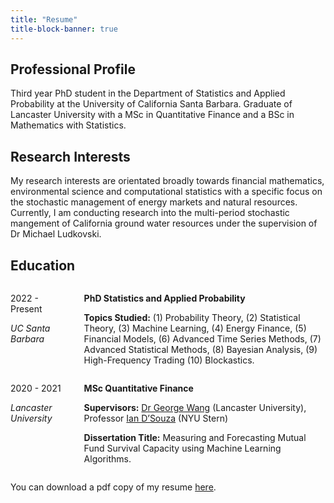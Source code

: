 ```yaml
---
title: "Resume"
title-block-banner: true
---
```


## Professional Profile

Third year PhD student in the Department of Statistics and Applied Probability at the University of
California Santa Barbara. Graduate of Lancaster University with a MSc in Quantitative Finance and a
BSc in Mathematics with Statistics.

## Research Interests

My research interests are orientated broadly towards financial mathematics, environmental science and
computational statistics with a specific focus on the stochastic management of energy markets and natural
resources. Currently, I am conducting research into the multi-period stochastic mangement of California
ground water resources under the supervision of Dr Michael Ludkovski.

## Education

:::: {.columns}

::: {.column width="20%"}
2022 - Present

*UC Santa Barbara*
:::

::: {.column width="80%"}
**PhD Statistics and Applied Probability**

**Topics Studied:** (1) Probability Theory, (2) Statistical Theory, (3) Machine Learning,
(4) Energy Finance, (5) Financial Models, (6) Advanced Time Series Methods, (7)
Advanced Statistical Methods, (8) Bayesian Analysis, (9) High-Frequency Trading (10)
Blockastics.

:::

::::

:::: {.columns}

::: {.column width="20%"}
2020 - 2021

*Lancaster University*
:::

::: {.column width="80%"}
**MSc Quantitative Finance**

**Supervisors:** [Dr George Wang](https://www.lancaster.ac.uk/lums/people/george-wang) (Lancaster University), Professor [Ian D’Souza](https://www.stern.nyu.edu/faculty/bio/ian-dsouza) (NYU Stern)

**Dissertation Title:** Measuring and Forecasting Mutual Fund Survival Capacity using
Machine Learning Algorithms.



:::

::::

You can download a pdf copy of my resume [here](academic_resume.pdf).